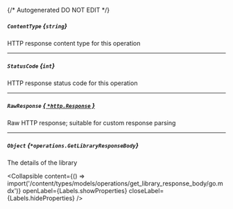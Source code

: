 {/* Autogenerated DO NOT EDIT  */}

##### `ContentType` *{`string`}*
HTTP response content type for this operation

---
##### `StatusCode` *{`int`}*
HTTP response status code for this operation

---
##### `RawResponse` [*{ `*http.Response` }*](https://pkg.go.dev/net/http#Response)
Raw HTTP response; suitable for custom response parsing

---
##### `Object` *{`*operations.GetLibraryResponseBody`}*
The details of the library

<Collapsible content={() => import('/content/types/models/operations/get_library_response_body/go.mdx')} openLabel={Labels.showProperties} closeLabel={Labels.hideProperties} />



